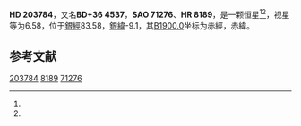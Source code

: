 {{Starbox begin
| name = HD 203784
}}
{{Starbox observe
| epoch = [[J2000.0|J2000.0]]
| constell = {{星座名待查}}<ref name=SIMBAD>{{cite web
 | url=http://simbad.u-strasbg.fr/simbad/sim-id?Ident=HR+8189
 | title =Pulsating variable Star
 | publisher=Centre de Données astronomiques de Strasbourg
 | work=SIMBAD
 | accessdate=2012-07-13}}</ref><ref name=DATA>{{cite web
 | url=http://vizier.u-strasbg.fr/viz-bin/VizieR-5?-out.add=.&-source=5050&-corr=PK=HR&-out.max=9999&HR=8189
 | title=VizieR Detailed Page
 | accessdate=2012-07-13
 | archive-date=2019-02-16
 | archive-url=https://web.archive.org/web/20190216100620/http://vizier.u-strasbg.fr/viz-bin/VizieR-5?-out.add=.&-source=5050&-corr=PK=HR&-out.max=9999&HR=8189
 | dead-url=no
 }}</ref>
| 星官 = 
| ra = {{RA|21|23|23}}<ref name=SIMBAD /><ref name=DATA />
| dec = {{DEC|+37|24|24}}<ref name=SIMBAD /><ref name=DATA />
| appmag_v = 6.58<ref name=SIMBAD /><ref name=DATA />
}}
{{Starbox character
| class = F6II-III<ref name=SIMBAD /><ref name=DATA />
| b-v = <ref name=SIMBAD /><ref name=DATA />
| u-b = <ref name=SIMBAD /><ref name=DATA />
| r-i = <ref name=SIMBAD /><ref name=DATA />
| variable = 
}}
{{Starbox astrometry
| radial_v = 
| prop_mo_ra = -27
| parallax = 
| p_error = 
}}
{{Starbox catalog
| names =BD+36 4537，[[SAO星表|SAO]] 71276，[[HD星表|HD]] 203784，[[HR星表|HR]] 8189}}
{{Starbox reference |Simbad=HR+8189}}
{{Starbox end}}

'''HD 203784'''，又名'''BD+36 4537'''，'''SAO 71276'''、'''HR 8189'''，是一颗恒星<ref name=SIMBAD /><ref name=DATA />，视星等为6.58，位于[[銀道座標系|銀經]]83.58，[[銀道座標系|銀緯]]-9.1，其[[B1900.0|B1900.0]]坐标为赤經{{RA|21|19|19.9}}，赤緯{{DEC|+36|-9.1|38}}。

== 参考文献 ==
{{reflist}}

{{star-stub}}

[[Category:HD和HDE天體|203784]]
[[Category:HR天體|8189]]
[[Category:SAO天體|71276]]